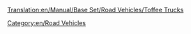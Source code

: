 [[Translation:en/Manual/Base Set/Road Vehicles/Toffee Trucks]]

{{en/RoadVehicle|name     = MightyMover Toffee Truck
  |img      = MightyMover_toffee.png
  |price    = £4,798 ($9,596)
  |speed    = 48 km/h
  |annual   = £421 ($842)
  |designed = 1935
  |life     = 15
  |capacity = 17 tons of toffee
}}
{{en/RoadVehicle|name     = Powernaught Toffee Truck
  |img      = Powernaught_toffee.png
  |price    = £6,029 ($12,058)
  |speed    = 88 km/h
  |annual   = £787 ($1,574)
  |designed = 1977
  |life     = 15
  |capacity = 19 tons of toffee
}}
{{en/RoadVehicle|name     = Wizzowow Toffee Truck
  |img      = Wizzowow_toffee.png
  |price    = £6,439 ($12,878)
  |speed    = 112 Km/h
  |annual   = £1,125 ($2,250)
  |designed = 2014
  |life     = 15
  |capacity = 22 tons of toffee
}}

[[Category:en/Road Vehicles]]